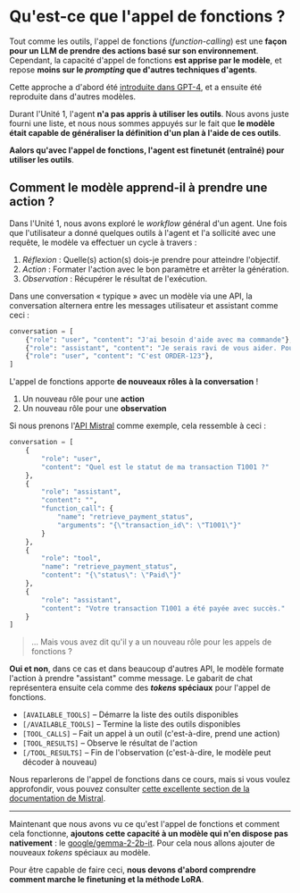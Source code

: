 # Qu'est-ce que l'appel de fonctions ?

Tout comme les outils, l'appel de fonctions (*function-calling*) est une **façon pour un LLM de prendre des actions basé sur son environnement**. Cependant, la capacité d'appel de fonctions **est apprise par le modèle**, et repose **moins sur le *prompting* que d'autres techniques d'agents**.

Cette approche a d'abord été [introduite dans GPT-4](https://openai.com/index/function-calling-and-other-api-updates/), et a ensuite été reproduite dans d'autres modèles.

Durant l'Unité 1, l'agent **n'a pas appris à utiliser les outils**. Nous avons juste fourni une liste, et nous nous sommes appuyés sur le fait que **le modèle était capable de généraliser la définition d'un plan à l'aide de ces outils**.

**Aalors qu'avec l'appel de fonctions, l'agent est finetunét (entraîné) pour utiliser les outils**.

## Comment le modèle apprend-il à prendre une action ?

Dans l'Unité 1, nous avons exploré le *workflow* général d'un agent. Une fois que l'utilisateur a donné quelques outils à l'agent et l'a sollicité avec une requête, le modèle va effectuer un cycle à travers :

1. *Réflexion* : Quelle(s) action(s) dois-je prendre pour atteindre l'objectif.
2. *Action* : Formater l'action avec le bon paramètre et arrêter la génération.
3. *Observation* : Récupérer le résultat de l'exécution.

Dans une conversation « typique » avec un modèle via une API, la conversation alternera entre les messages utilisateur et assistant comme ceci :

```python
conversation = [
    {"role": "user", "content": "J'ai besoin d'aide avec ma commande"},
    {"role": "assistant", "content": "Je serais ravi de vous aider. Pourriez-vous fournir votre numéro de commande ?"},
    {"role": "user", "content": "C'est ORDER-123"},
]
```

L'appel de fonctions apporte **de nouveaux rôles à la conversation** ! 

1. Un nouveau rôle pour une **action** 
2. Un nouveau rôle pour une **observation** 

Si nous prenons l'[API Mistral](https://docs.mistral.ai/capabilities/function_calling/) comme exemple, cela ressemble à ceci :

```python
conversation = [
    {
        "role": "user",
        "content": "Quel est le statut de ma transaction T1001 ?"
    },
    {
        "role": "assistant",
        "content": "",
        "function_call": {
            "name": "retrieve_payment_status",
            "arguments": "{\"transaction_id\": \"T1001\"}"
        }
    },
    {
        "role": "tool",
        "name": "retrieve_payment_status",
        "content": "{\"status\": \"Paid\"}"
    },
    {
        "role": "assistant",
        "content": "Votre transaction T1001 a été payée avec succès."
    }
]
```

> ... Mais vous avez dit qu'il y a un nouveau rôle pour les appels de fonctions ?

**Oui et non**, dans ce cas et dans beaucoup d'autres API, le modèle formate l'action à prendre "assistant" comme message. Le gabarit de chat représentera ensuite cela comme des ***tokens* spéciaux** pour l'appel de fonctions.

- `[AVAILABLE_TOOLS]` – Démarre la liste des outils disponibles  
- `[/AVAILABLE_TOOLS]` – Termine la liste des outils disponibles  
- `[TOOL_CALLS]` – Fait un appel à un outil (c'est-à-dire, prend une action)  
- `[TOOL_RESULTS]` – Observe le résultat de l'action  
- `[/TOOL_RESULTS]` – Fin de l'observation (c'est-à-dire, le modèle peut décoder à nouveau)

Nous reparlerons de l'appel de fonctions dans ce cours, mais si vous voulez approfondir, vous pouvez consulter [cette excellente section de la documentation de Mistral](https://docs.mistral.ai/capabilities/function_calling/).

---
Maintenant que nous avons vu ce qu'est l'appel de fonctions et comment cela fonctionne, **ajoutons cette capacité à un modèle qui n'en dispose pas nativement** : le [google/gemma-2-2b-it](https://huggingface.co/google/gemma-2-2b-it). Pour cela nous allons ajouter de nouveaux *tokens* spéciaux au modèle.

Pour être capable de faire ceci, **nous devons d'abord comprendre comment marche le finetuning et la méthode LoRA**.
